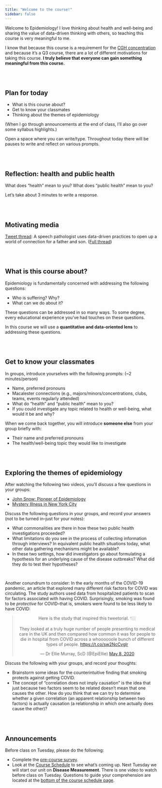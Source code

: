 ```yaml
---
title: "Welcome to the course!"
sidebar: false
---
```


Welcome to Epidemiology! I love thinking about health and well-being and sharing the value of data-driven thinking with others, so teaching this course is very meaningful to me.

I know that because this course is a requirement for the [CGH concentration](https://www.macalester.edu/cgh/concentration/) and because it's a Q3 course, there are a lot of different motivations for taking this course. **I truly believe that everyone can gain something meaningful from this course.**


<br><br>


## Plan for today

- What is this course about?
- Get to know your classmates
- Thinking about the themes of epidemiology

(When I go through announcements at the end of class, I'll also go over some syllabus highlights.)

Open a space where you can write/type. Throughout today there will be pauses to write and reflect on various prompts.


<br><br>


## Reflection: health and public health

What does "health" mean to you? What does "public health" mean to you?

Let's take about 3 minutes to write a response.


<br><br>


## Motivating media

[Tweet thread](https://twitter.com/RachelRRomeo/status/1166817555257942016): A speech pathologist uses data-driven practices to open up a world of connection for a father and son. ([Full thread](https://threadreaderapp.com/thread/1166817555257942016.html))


<br><br>


## What is this course about?

Epidemiology is fundamentally concerned with addressing the following questions:

- Who is suffering? Why?
- What can we do about it?

These questions can be addressed in so many ways. To some degree, every educational experience you've had touches on these questions.

In this course we will use a **quantitative and data-oriented lens** to addressing these questions.


<br><br>


## Get to know your classmates

In groups, introduce yourselves with the following prompts: (~2 minutes/person)

- Name, preferred pronouns
- Macalester connections (e.g., majors/minors/concentrations, clubs, teams, events regularly attended)
- What do "health" and "public health" mean to you?
- If you could investigate any topic related to health or well-being, what would it be and why?

When we come back together, you will introduce **someone else** from your group briefly with:

- Their name and preferred pronouns
- The health/well-being topic they would like to investigate


<br><br>


## Exploring the themes of epidemiology

After watching the following two videos, you'll discuss a few questions in your groups:

- [John Snow: Pioneer of Epidemiology](https://tpt.pbslearningmedia.org/asset/envh10_vid_johnsnow/)
- [Mystery Illness in New York City](https://tpt.pbslearningmedia.org/asset/midlit11_vid_splwnilea/)

Discuss the following questions in your groups, and record your answers (not to be turned in--just for your notes):

- What commonalities are there in how these two public health investigations proceeded?
- What limitations do you see in the process of collecting information through interviews? In equivalent public health situations today, what other data gathering mechanisms might be available?
- In these two settings, how did investigators go about formulating a hypothesis for an underlying cause of the disease outbreaks? What did they do to test their hypotheses?

<br>

Another conundrum to consider: In the early months of the COVID-19 pandemic, an article that explored many different risk factors for COVID was circulating. The study authors used data from hospitalized patients to scan for factors associated with having COVID. Surprisingly, smoking was found to be *protective* for COVID--that is, smokers were found to be less likely to have COVID:

<center>
<blockquote class="twitter-tweet"><p lang="en" dir="ltr">Here is the study that inspired this tweetorial. 👇🏼<br><br>They looked at a truly huge number of people presenting to medical care in the UK and then compared how common it was for people to die in hospital from COVID across a whoooooole bunch of different types of people. <a href="https://t.co/sw2NcCvglr">https://t.co/sw2NcCvglr</a></p>&mdash; Dr Ellie Murray, ScD (@EpiEllie) <a href="https://twitter.com/EpiEllie/status/1258607280133681155?ref_src=twsrc%5Etfw">May 8, 2020</a></blockquote> <script async src="https://platform.twitter.com/widgets.js" charset="utf-8"></script>
</center>

Discuss the following with your groups, and record your thoughts:

- Brainstorm some ideas for the counterintuitive finding that smoking protects against getting COVID.
- The concept of "correlation does not imply causation" is the idea that just because two factors seem to be related doesn't mean that one causes the other. How do you think that we can try to determine whether a given correlation (an apparent relationship between two factors) is actually causation (a relationship in which one actually does cause the other)?


<br><br>


## Announcements

Before class on Tuesday, please do the following:

- Complete the [pre-course survey](https://docs.google.com/forms/d/e/1FAIpQLSeCcC_B3-2jjuzHGReIwBlcVUgoGaFwWsdLlf4kqVPLd8mNYw/viewform?usp=sf_link).
- Look at the [Course Schedule](schedule.qmd) to see what's coming up. Next Tuesday we will start our unit on **Disease Measurement**. There is one video to watch before class on Tuesday. Questions to guide your comprehension are located at the [bottom of the course schedule page](schedule.qmd#guiding-questions).



